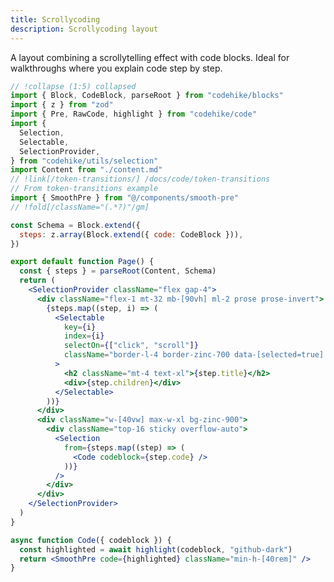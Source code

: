```yaml
---
title: Scrollycoding
description: Scrollycoding layout
---
```



A layout combining a scrollytelling effect with code blocks. Ideal for walkthroughs where you explain code step by step.

<LayoutDemo name="scrollycoding">

```jsx page.jsx
// !collapse (1:5) collapsed
import { Block, CodeBlock, parseRoot } from "codehike/blocks"
import { z } from "zod"
import { Pre, RawCode, highlight } from "codehike/code"
import {
  Selection,
  Selectable,
  SelectionProvider,
} from "codehike/utils/selection"
import Content from "./content.md"
// !link[/token-transitions/] /docs/code/token-transitions
// From token-transitions example
import { SmoothPre } from "@/components/smooth-pre"
// !fold[/className="(.*?)"/gm]

const Schema = Block.extend({
  steps: z.array(Block.extend({ code: CodeBlock })),
})

export default function Page() {
  const { steps } = parseRoot(Content, Schema)
  return (
    <SelectionProvider className="flex gap-4">
      <div className="flex-1 mt-32 mb-[90vh] ml-2 prose prose-invert">
        {steps.map((step, i) => (
          <Selectable
            key={i}
            index={i}
            selectOn={["click", "scroll"]}
            className="border-l-4 border-zinc-700 data-[selected=true]:border-blue-400 px-5 py-2 mb-24 rounded bg-zinc-900"
          >
            <h2 className="mt-4 text-xl">{step.title}</h2>
            <div>{step.children}</div>
          </Selectable>
        ))}
      </div>
      <div className="w-[40vw] max-w-xl bg-zinc-900">
        <div className="top-16 sticky overflow-auto">
          <Selection
            from={steps.map((step) => (
              <Code codeblock={step.code} />
            ))}
          />
        </div>
      </div>
    </SelectionProvider>
  )
}

async function Code({ codeblock }) {
  const highlighted = await highlight(codeblock, "github-dark")
  return <SmoothPre code={highlighted} className="min-h-[40rem]" />
}
```

</LayoutDemo>
